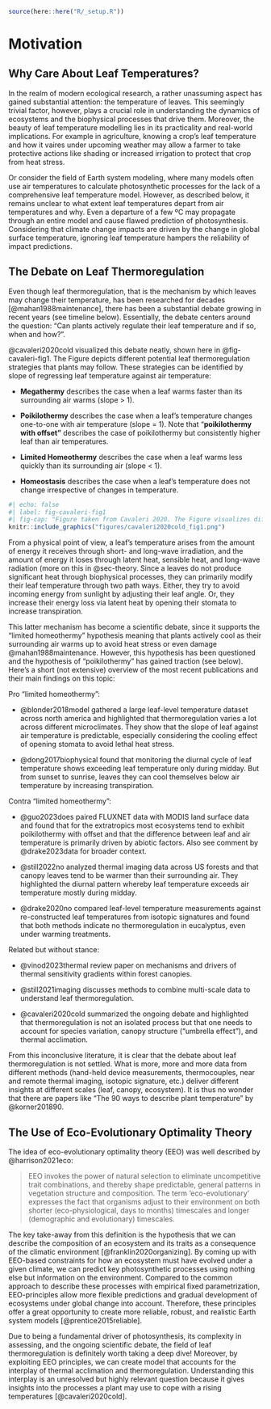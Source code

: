 ```r
source(here::here("R/_setup.R"))
```

# Motivation {#sec-motivation}

## Why Care About Leaf Temperatures?

In the realm of modern ecological research, a rather unassuming aspect has gained substantial attention: the temperature of leaves. This seemingly trivial factor, however, plays a crucial role in understanding the dynamics of ecosystems and the biophysical processes that drive them. Moreover, the beauty of leaf temperature modelling lies in its practicality and real-world implications. For example in agriculture, knowing a crop's leaf temperature and how it vaires under upcoming weather may allow a farmer to take protective actions like shading or increased irrigation to protect that crop from heat stress.

Or consider the field of Earth system modeling, where many models often use air temperatures to calculate photosynthetic processes for the lack of a comprehensive leaf temperature model. However, as described below, it remains unclear to what extent leaf temperatures depart from air temperatures and why. Even a departure of a few ºC may propagate through an entire model and cause flawed prediction of photosynthesis. Considering that climate change impacts are driven by the change in global surface temperature, ignoring leaf temperature hampers the reliability of impact predictions.

## The Debate on Leaf Thermoregulation

Even though leaf thermoregulation, that is the mechanism by which leaves may change their temperature, has been researched for decades [@mahan1988maintenance], there has been a substantial debate growing in recent years (see timeline below). Essentially, the debate centers around the question: "Can plants actively regulate their leaf temperature and if so, when and how?".

@cavaleri2020cold visualized this debate neatly, shown here in @fig-cavaleri-fig1. The Figure depicts different potential leaf thermoregulation strategies that plants may follow. These strategies can be identified by slope of regressing leaf temperature against air temperature:

-   **Megathermy** describes the case when a leaf warms faster than its surrounding air warms (slope \> 1).

-   **Poikilothermy** describes the case when a leaf's temperature changes one-to-one with air temperature (slope = 1). Note that "**poikilothermy** **with offset"** describes the case of poikilothermy but consistently higher leaf than air temperatures.

-   **Limited Homeothermy** describes the case when a leaf warms less quickly than its surrounding air (slope \< 1).

-   **Homeostasis** describes the case when a leaf's temperature does not change irrespective of changes in temperature.

```r
#| echo: false
#| label: fig-cavaleri-fig1
#| fig-cap: "Figure taken from Cavaleri 2020. The Figure visualizes different leaf thermoregulation strategies, indicated by the line's slope (see main text for definitions). "
knitr::include_graphics("figures/cavaleri2020cold_fig1.png")
```

From a physical point of view, a leaf's temperature arises from the amount of energy it receives through short- and long-wave irradiation, and the amount of energy it loses through latent heat, sensible heat, and long-wave radiation (more on this in @sec-theory. Since a leaves do not produce significant heat through biophysical processes, they can primarily modify their leaf temperature through two path ways. Either, they try to avoid incoming energy from sunlight by adjusting their leaf angle. Or, they increase their energy loss via latent heat by opening their stomata to increase transpiration.

This latter mechanism has become a scientific debate, since it supports the "limited homeothermy" hypothesis meaning that plants actively cool as their surrounding air warms up to avoid heat stress or even damage @mahan1988maintenance. However, this hypothesis has been questioned and the hypothesis of "poikilothermy" has gained traction (see below). Here's a short (not extensive) overview of the most recent publications and their main findings on this topic:

Pro "limited homeothermy":

-   @blonder2018model gathered a large leaf-level temperature dataset across north america and highlighted that thermoregulation varies a lot across different microclimates. They show that the slope of leaf against air temperature is predictable, especially considering the cooling effect of opening stomata to avoid lethal heat stress.

-   @dong2017biophysical found that monitoring the diurnal cycle of leaf temperature shows exceeding leaf temperature only during midday. But from sunset to sunrise, leaves they can cool themselves below air temperature by increasing transpiration.

Contra "limited homeothermy":

-   @guo2023does paired FLUXNET data with MODIS land surface data and found that for the extratropics most ecosystems tend to exhibit poikilothermy with offset and that the difference between leaf and air temperature is primarily driven by abiotic factors. Also see comment by @drake2023data for broader context.

-   @still2022no analyzed thermal imaging data across US forests and that canopy leaves tend to be warmer than their surrounding air. They highlighted the diurnal pattern whereby leaf temperature exceeds air temperature mostly during midday.

-   @drake2020no compared leaf-level temperature measurements against re-constructed leaf temperatures from isotopic signatures and found that both methods indicate no thermoregulation in eucalyptus, even under warming treatments.

Related but without stance:

-   @vinod2023thermal review paper on mechanisms and drivers of thermal sensitivity gradients within forest canopies.

-   @still2021imaging discusses methods to combine multi-scale data to understand leaf thermoregulation.

-   @cavaleri2020cold summarized the ongoing debate and highlighted that thermoregulation is not an isolated process but that one needs to account for species variation, canopy structure ("umbrella effect"), and thermal acclimation.

From this inconclusive literature, it is clear that the debate about leaf thermoregulation is not settled. What is more, more and more data from different methods (hand-held device measurements, thermocouples, near and remote thermal imaging, isotopic signature, etc.) deliver different insights at different scales (leaf, canopy, ecosystem). It is thus no wonder that there are papers like "The 90 ways to describe plant temperature" by @korner201890.

## The Use of Eco-Evolutionary Optimality Theory

The idea of eco-evolutionary optimality theory (EEO) was well described by @harrison2021eco:

> EEO invokes the power of natural selection to eliminate uncompetitive trait combinations, and thereby shape predictable, general patterns in vegetation structure and composition. The term 'eco-evolutionary' expresses the fact that organisms adjust to their environment on both shorter (eco-physiological, days to months) timescales and longer (demographic and evolutionary) timescales.

The key take-away from this definition is the hypothesis that we can describe the composition of an ecosystem and its traits as a consequence of the climatic environment [@franklin2020organizing]. By coming up with EEO-based constraints for how an ecosystem must have evolved under a given climate, we can predict key photosynthetic processes using nothing else but information on the environment. Compared to the common approach to describe these processes with empirical fixed parametrization, EEO-principles allow more flexible predictions and gradual development of ecosystems under global change into account. Therefore, these principles offer a great opportunity to create more reliable, robust, and realistic Earth system models [@prentice2015reliable].

Due to being a fundamental driver of photosynthesis, its complexity in assessing, and the ongoing scientific debate, the field of leaf thermoregulation is definitely worth taking a deep dive! Moreover, by exploiting EEO principles, we can create model that accounts for the interplay of thermal acclimation and thermoregulation. Understanding this interplay is an unresolved but highly relevant question because it gives insights into the processes a plant may use to cope with a rising temperatures [@cavaleri2020cold].
